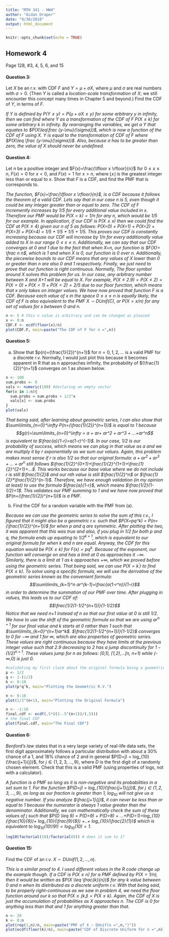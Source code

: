 ```yaml
---
title: "MTH 341 - HW4"
author: "Aidan Draper"
date: "9/30/2018"
output: html_document
---
```


```r
knitr::opts_chunk$set(echo = TRUE)
```

## Homework 4

Page 128, #3, 4, 5, 6, and 15

#### Question 3:
Let $X$ be an r.v. with CDF $F$ and $Y=\mu+\sigma X$, where $\mu$ and $\sigma$ are real numbers with $\sigma > 0$. (Then $Y$ is called a <i> location-scale transformation</i> of $X$; we still encounter this concept many times in Chapter 5 and beyond.) Find the CDF of $Y$, in terms of $F$. 

<i>If $Y$ is definied by $P(Y\leq y)= P(\mu+\sigma X \leq y)$ for some arbitrary y in infinity, then we can find where Y as a transformation of the CDF of F $P(X\leq k)$ for some arbitrary k in infinity. By rearranging the variables, we get a Y that equates to  $P(X\leq\frac {y-\mu}{\sigma})$, which is now a function of the CDF of F using X. Y is equal to the transformation of CDF of F where $P(X\leq \frac {y-\mu}{\sigma})$. Also, because $\sigma$ has to be greater than zero, the value of X should never be undefined. 
</i>


#### Question 4:
Let $n$ be a positive integer and $F(x)=\frac{\lfloor x \rfloor}{n}$ for $0 \leq x \leq n$, $F(x)= 0$ for $x < 0$, and $F(x)=1$ for $x>n$, where $\lfloor x \rfloor$ is the greatest integer less than or equal to $x$. Show that $F$ is a CDF, and find the PMF that is corresponds to. 

<i>The function, $F(x)=\frac{\lfloor x \rfloor}{n}$, is a CDF because it follows the theorem of a valid CDF. Lets say that in our case n is 5, even though it could be any integer greater than or equal to zero. The CDF of F incremently increases by 1/5 for every additional value included in x. Therefore our PMF would be $P(X=k) = 1/n$ for any n, which would be 1/5 for our example. In application, if our CDF is $P(X \leq x)$ then we could find the CDF at $P(X \leq 4)$ given our n of 5 as follows: P(X=0) + P(X=1) + P(X=2) + P(X=3) + P(X=4) = 1/5 + 1/5 + 1/5 + 1/5. This proves our CDF is constantly increasing because our CDF will increase  by 1/n for every additionally value added to X in our range $0 \leq x \leq n$. Additionally, we can say that our CDF converges at 0 and 1 due to the fact that when X=n, our function is $F(X)= \frac n n$, which is 1 and when X is 0, our function is 0 over n. Additionally, the piecewise bounds to our CDF means that any values of X lower than 0 or greater than n are also 0 and 1 respectively. Finally, we just need to prove that our function is right continuous. Normally, The floor symbol around X solves this problem for us. In our case, any arbitrary number between X and X+1 will be equal to X. For example, $P(X \leq 2.9) = P(X \leq 2) = P(X=0) + P(X=1) + P(X=2) = 2/5$ due to our floor function, which means that x only takes on integer values. We have now proved that function F is a CDF. Because each value of x in the space $0 \leq x \leq n$ is equally likely, the CDF of F is also equivalent to the PMF $X \sim DUnif(C)$, or $P(X=x/n)$ for any set of values for x between 0 and n.
</i>
```r
n <- 5 # this n value is arbitrary and can be changed as pleased
x <- 0:n
CDF.F <- ecdf(floor(x)/n)
plot(CDF.F, main=paste("The CDF of F for n =",n))
```


#### Question 5:
(a) Show that $p(n)=(\frac{1}{2})^{n+1}$ for $n=0,1,2,...$ is a valid PMF for a discrete r.v.
Normally, I would just plot this because it becomes apparent in R that as n approaches infinity, the probability of $(\frac{1}{2})^{n+1}$ converges on 1 as shown below.
```r
n <- 100
sum.probs <- 0
vals <- numeric(100) #declaring an empty vector
for(x in 1:n){
  sum.probs = sum.probs + 1/2^x
  vals[x] <- sum.probs
}
plot(vals)
```


<i>That being said, after learning about geometric series, I can also show that $\sum\limits_{n=0}^\infty P(n=(\frac{1}{2})^{n+1})$ is equal to 1 because $$g(r)=\sum\limits_{n=0}^\infty = a + ar+ ar^2 + ar^3 + ...+ar^n$$ is equivalent to $\frac{a}{1-r}=a(1-r)^{-1}$. In our case, 1/2 is our probability of success, which means we can plug in that value as $a$ and we are multiply it by $r$ exponentially as we sum our values. Again, this problem makes most sense if $r$ is also 1/2 so that our original formula: $a + ar^2 + ar^3 + ...+ar^n$ still follows $\frac{1}{2}^{0+1}+\frac{1}{2}^{1+1}+\frac{1}{2}^{2+1}+...$. This works because our base value where we do not include $r$ is still $\frac{1}{2}$ and our nth value is still $\frac{1}{2}^n$ or $\frac{1}{2}*\frac{1}{2}^{n-1}$. Therefore, we have enough validation (in my opinion at least) to use the formula $\frac{a}{1-r}$, which means $\frac{1/2}{1-1/2}=1$. This validates our PMF summing to 1 and we have now proved that $P(n=(\frac{1}{2})^{n+1})$ is a PMF.
</i>


(b) Find the CDF for a random variable with the PMF from (a).

<i>Because we can use the geometric series to solve the sum of this r.v., I figured that it might also be a geometric r.v. such that $P(X=pq^k) = P(n=(\frac{1}{2})^{n+1})$ for when p and q are symmetric. After plotting the two, it was apparent that this was true and also, if you plug in 1/2 for both p and q, the formula ends up equating to $1/2^{k+1}$, which is equivalent to our original formula for when k and n are equal. Anyway, the CDF for this equation would be $P(X \leq k)$ for $F(x) = pq^k$. Because of the exponent, our function will converge on and has a limit at 0 as approaches it $-\infty$. Similarly, there is a limit at 1 as k approaches $+\infty$, which we proved before using the geometric series. That being said, we can use $P(X=k^\prime)$ to find $P(X\leq k)$. To solve using a specific formula, we will use the derivative of the geometric series known as the convenient formula: $$\sum\limits_{k=1}^n ar^{k-1}=\frac{a(1-r^n)}{1-r}$$ in order to determine the summation of our PMF over time. After plugging in values, this leads us to our CDF of: $$\frac{1/2(1-1/2^{n+1})}{1-1/2}$$ Notice that we need n+1 instead of n so that our first value at 0 is still 1/2. We have to use the shift of the geometric formula so that we are using $ar^{n+1}$ for our final value and k starts at 0 rather than 1 such that $\sum\limits_{k=0}^{n+1}ar^k$. $\frac{1/2(1-1/2^{n+1})}{1-1/2}$ converges to 0 for $-\infty$ and 1 for $\infty$, which are also properties of geometric series. These values are right continuous because they have limits at the previous integer value such that 2.9 decreasing to 2 has a jump discontinuity for $1 - (1/2)^{n+1}$. These values jump for n as follows: [0,1), [1,2),...[n, n+1) while (-$\infty$,0) is just 0.
</i>
```r
#validating my first claim about the original formula being a geometric r.v.
p <- 1/2
q <- 1-(1/2)
k <- 0:10
plot(p*q^k, main="Plotting the Geometric R.V.")

n <- 0:10
plot(1/2^(n+1), main="Plotting the Original Formula")

n <- -1:10
final.cdf <- ecdf(.5*((1-.5^(n+1))/(.5)))
# the final CDF
plot(final.cdf, main="The Final CDF")
```

#### Question 6:
<i>Benford's law</i> states that in a very large variety of real-life data sets, the first digit approximately follows a particular distribution with about a 30% chance of a 1, and 18% chance of 2 and in general $P(D=j) = log_{10}(\frac{j+1}{j})$, for $j\in \{1,2,3,...,9 \}$, where $D$ is the first digit of a randomly chosen element. Check that this is a valid PMF (using properties of logs, not with a calculator).

<i>A function is a PMF so long as it is non-negative and its probabilities in a set sum to 1. For the function $P(D=j) = log_{10}(\frac{j+1}{j})$, for $j\in \{1,2,3,...,9 \}$, as long as our fraction is greater than 1, $log_{10}$ will not give us a negative number. If you analyze $\frac{j+1}{j}$, it can never be less than or equal to 1 because the numerator is always 1 value greater than the denominator. Additionally, we can mathematically check the sum of these values of j such that $P(D \leq 9) = P(D=9) + P(D=8) + ...+P(D=1)=log_{10}(\frac{10}{9})+ log_{10}(\frac{9}{8}) +..+ log_{10}(\frac{2}{1})$ which is equivalent to $log_{10}(10!/9!)=log_{10}(10)=1$.
</i>
```r
log10(factorial(10)/factorial(9)) # does it sum to 1?
```
 
#### Question 15:
Find the CDF of an r.v. $X \sim DUnif(1,2,...,n)$.

<i>This is a similar proof to 4. I used different values in the R code change up the example though. If a CDF is $P(X\leq n)$ for a PMF defined by $P(X=1/n)$, then it would be written as $P(X \leq \frac{k}{n})$ for any k value between 0 and n when its distributed as a discrete uniform r.v. With that being said, to be properly right-continuous as we saw in problem 4, we need the floor function around our k so that $P(X \leq \lfloor k \rfloor) = P(X \leq k)$. Again, the CDF of X is just the accumulation of probabilities as X approaches n. The CDF is 0 for anything less than that and 1 for anything greater than that.
</i>
```r
n <- 20
k <- 0:n
plot(rep(1,n)/n, main=paste("PMF of X ~ DUnif(n =",n,")"))
plot(ecdf(floor(k)/n), main=paste("CDF of Discrete Uniform for n =",n))
```

